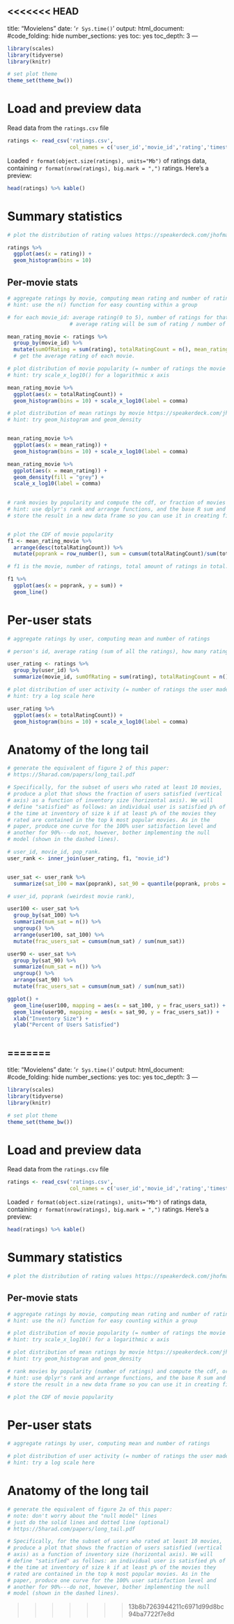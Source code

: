<<<<<<< HEAD
---
title: "Movielens"
date: '`r Sys.time()`'
output:
  html_document:
    #code_folding: hide
    number_sections: yes
    toc: yes
    toc_depth: 3
---

```{r setup, include=FALSE}
library(scales)
library(tidyverse)
library(knitr)

# set plot theme
theme_set(theme_bw())
```

# Load and preview data

Read data from the `ratings.csv` file
```{r load-data}
ratings <- read_csv('ratings.csv',
                    col_names = c('user_id','movie_id','rating','timestamp'))
```

Loaded `r format(object.size(ratings), units="Mb")` of ratings data, containing `r format(nrow(ratings), big.mark = ",")` ratings. Here's a preview:
```{r preview-data}
head(ratings) %>% kable()
```

# Summary statistics

```{r dist-ratings}
# plot the distribution of rating values https://speakerdeck.com/jhofman/modeling-social-data-lecture-2-introduction-to-counting?slide=26

ratings %>%
  ggplot(aes(x = rating)) + 
  geom_histogram(bins = 10) 

```

## Per-movie stats

```{r aggregate-by-movie}
# aggregate ratings by movie, computing mean rating and number of ratings
# hint: use the n() function for easy counting within a group

# for each movie_id: average rating(0 to 5), number of ratings for that movie 
                    # average rating will be sum of rating / number of rating

mean_rating_movie <- ratings %>%
  group_by(movie_id) %>%
  mutate(sumOfRating = sum(rating), totalRatingCount = n(), mean_rating = sum(rating) / n())
  # get the average rating of each movie. 

```

```{r dist-movie-popularity}
# plot distribution of movie popularity (= number of ratings the movie received)
# hint: try scale_x_log10() for a logarithmic x axis

mean_rating_movie %>%
  ggplot(aes(x = totalRatingCount)) +
  geom_histogram(bins = 10) + scale_x_log10(label = comma)

```

```{r dist-mean-ratings-by-movie}
# plot distribution of mean ratings by movie https://speakerdeck.com/jhofman/modeling-social-data-lecture-2-introduction-to-counting?slide=28
# hint: try geom_histogram and geom_density


mean_rating_movie %>%
  ggplot(aes(x = mean_rating)) +
  geom_histogram(bins = 10) + scale_x_log10(label = comma)

mean_rating_movie %>%
  ggplot(aes(x = mean_rating)) + 
  geom_density(fill = "grey") + 
  scale_x_log10(label = comma)
  
```

```{r cdf-movie-pop}
# rank movies by popularity and compute the cdf, or fraction of movies covered by the top-k movies https://speakerdeck.com/jhofman/modeling-social-data-lecture-2-introduction-to-counting?slide=30
# hint: use dplyr's rank and arrange functions, and the base R sum and cumsum functions
# store the result in a new data frame so you can use it in creating figure 2 from the paper below


# plot the CDF of movie popularity
f1 <- mean_rating_movie %>%
  arrange(desc(totalRatingCount)) %>%
  mutate(poprank = row_number(), sum = cumsum(totalRatingCount)/sum(totalRatingCount))

# f1 is the movie, number of ratings, total amount of ratings in total. 

f1 %>%
  ggplot(aes(x = poprank, y = sum)) + 
  geom_line()

```


# Per-user stats

```{r aggregate-by-user}
# aggregate ratings by user, computing mean and number of ratings

# person's id, average rating (sum of all the ratings), how many ratings they gave. 

user_rating <- ratings %>%
  group_by(user_id) %>%
  summarize(movie_id, sumOfRating = sum(rating), totalRatingCount = n(), mean_rating = sum(rating) / n())

```

```{r dist-user-activity}
# plot distribution of user activity (= number of ratings the user made)
# hint: try a log scale here

user_rating %>%
  ggplot(aes(x = totalRatingCount)) +
  geom_histogram(bins = 10) + scale_x_log10(label = comma)

```

# Anatomy of the long tail

```{r long-tail}
# generate the equivalent of figure 2 of this paper:
# https://5harad.com/papers/long_tail.pdf

# Specifically, for the subset of users who rated at least 10 movies,
# produce a plot that shows the fraction of users satisfied (vertical
# axis) as a function of inventory size (horizontal axis). We will
# define "satisfied" as follows: an individual user is satisfied p% of
# the time at inventory of size k if at least p% of the movies they
# rated are contained in the top k most popular movies. As in the
# paper, produce one curve for the 100% user satisfaction level and
# another for 90%---do not, however, bother implementing the null
# model (shown in the dashed lines).

# user_id, movie_id, pop_rank. 
user_rank <- inner_join(user_rating, f1, "movie_id")


user_sat <- user_rank %>% 
  summarize(sat_100 = max(poprank), sat_90 = quantile(poprank, probs = 0.9))

# user_id, poprank (weirdest movie rank), 

user100 <- user_sat %>%
  group_by(sat_100) %>%
  summarize(num_sat = n()) %>%
  ungroup() %>%
  arrange(user100, sat_100) %>%
  mutate(frac_users_sat = cumsum(num_sat) / sum(num_sat))

user90 <- user_sat %>%
  group_by(sat_90) %>%
  summarize(num_sat = n()) %>%
  ungroup() %>%
  arrange(sat_90) %>%
  mutate(frac_users_sat = cumsum(num_sat) / sum(num_sat))

ggplot() + 
  geom_line(user100, mapping = aes(x = sat_100, y = frac_users_sat)) + 
  geom_line(user90, mapping = aes(x = sat_90, y = frac_users_sat)) +
  xlab("Inventory Size") + 
  ylab("Percent of Users Satisfied")



```


=======
---
title: "Movielens"
date: '`r Sys.time()`'
output:
  html_document:
    #code_folding: hide
    number_sections: yes
    toc: yes
    toc_depth: 3
---

```r
library(scales)
library(tidyverse)
library(knitr)

# set plot theme
theme_set(theme_bw())
```

# Load and preview data

Read data from the `ratings.csv` file
```r
ratings <- read_csv('ratings.csv',
                    col_names = c('user_id','movie_id','rating','timestamp'))
```

Loaded `r format(object.size(ratings), units="Mb")` of ratings data, containing `r format(nrow(ratings), big.mark = ",")` ratings. Here's a preview:
```r
head(ratings) %>% kable()
```

# Summary statistics

```r
# plot the distribution of rating values https://speakerdeck.com/jhofman/modeling-social-data-lecture-2-introduction-to-counting?slide=26
```

## Per-movie stats

```r
# aggregate ratings by movie, computing mean rating and number of ratings
# hint: use the n() function for easy counting within a group
```

```r
# plot distribution of movie popularity (= number of ratings the movie received)
# hint: try scale_x_log10() for a logarithmic x axis
```

```r
# plot distribution of mean ratings by movie https://speakerdeck.com/jhofman/modeling-social-data-lecture-2-introduction-to-counting?slide=28
# hint: try geom_histogram and geom_density
```

```r
# rank movies by popularity (number of ratings) and compute the cdf, or fraction of movies covered by the top-k movies https://speakerdeck.com/jhofman/modeling-social-data-lecture-2-introduction-to-counting?slide=30
# hint: use dplyr's rank and arrange functions, and the base R sum and cumsum functions
# store the result in a new data frame so you can use it in creating figure 2 from the paper below

# plot the CDF of movie popularity
```


# Per-user stats

```r
# aggregate ratings by user, computing mean and number of ratings
```

```r
# plot distribution of user activity (= number of ratings the user made)
# hint: try a log scale here
```

# Anatomy of the long tail

```r
# generate the equivalent of figure 2a of this paper:
# note: don't worry about the "null model" lines
# just do the solid lines and dotted line (optional)
# https://5harad.com/papers/long_tail.pdf

# Specifically, for the subset of users who rated at least 10 movies,
# produce a plot that shows the fraction of users satisfied (vertical
# axis) as a function of inventory size (horizontal axis). We will
# define "satisfied" as follows: an individual user is satisfied p% of
# the time at inventory of size k if at least p% of the movies they
# rated are contained in the top k most popular movies. As in the
# paper, produce one curve for the 100% user satisfaction level and
# another for 90%---do not, however, bother implementing the null
# model (shown in the dashed lines).
```
>>>>>>> 13b8b7263944211c6971d99d8bc94ba7722f7e8d
